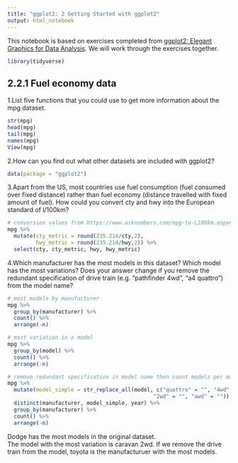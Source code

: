```yaml
---
title: "ggplot2: 2 Getting Started with ggplot2"
output: html_notebook
---
```


This notebook is based on exercises completed from [ggplot2: Elegant Graphics for Data Analysis](https://ggplot2-book.org/index.html). We will work through the exercises together.

```r

library(tidyverse)

```


## 2.2.1 Fuel economy data

1.List five functions that you could use to get more information about the mpg dataset.

```r
str(mpg)
head(mpg)
tail(mpg)
names(mpg)
View(mpg)

```


2.How can you find out what other datasets are included with ggplot2?

```r
data(package = "ggplot2")
```


3.Apart from the US, most countries use fuel consumption (fuel consumed over fixed distance) rather than fuel economy (distance travelled with fixed amount of fuel). How could you convert cty and hwy into the European standard of l/100km?

```r

# conversion values from https://www.asknumbers.com/mpg-to-L100km.aspx#:~:text=To%20convert%20mpg%20to%20liters,9.8%20liters%20per%20100%20km.
mpg %>%
  mutate(cty_metric = round(235.214/cty,2),
         hwy_metric = round(235.214/hwy,2)) %>%
  select(cty, cty_metric, hwy, hwy_metric)  

```


4.Which manufacturer has the most models in this dataset? Which model has the most variations? Does your answer change if you remove the redundant specification of drive train (e.g. “pathfinder 4wd”, “a4 quattro”) from the model name?

```r
# most models by manufacturer
mpg %>%
  group_by(manufacturer) %>%
  count() %>%
  arrange(-n)

# most variation in a model
mpg %>%
  group_by(model) %>%
  count() %>%
  arrange(-n)

# remove redundant specification in model name then count models per manufacturer
mpg %>%
  mutate(model_simple = str_replace_all(model, c("quattro" = "", "4wd" = "",
                                              "2wd" = "", "awd" = ""))) %>%
  distinct(manufacturer, model_simple, year) %>%
  group_by(manufacturer) %>%
  count() %>%
  arrange(-n)

```

Dodge has the most models in the original dataset.  
The model with the most variation is caravan 2wd.
If we remove the drive train from the model, toyota is the manufacturuer with the most models.
